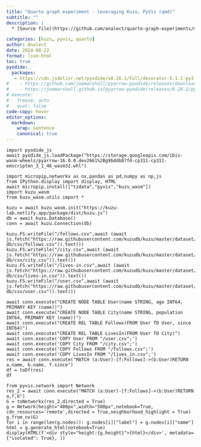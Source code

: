 ```yaml
---
title: "Quarto graph experiment - leveraging Kuzu, PyVis (qmd)"
subtitle: ""
description: |
  * [Source file](https://github.com/analect/quarto-graph-experiments/main/docs/demo/kuzu-use.qmd)

categories: [kuzu, pyvis, quarto]
author: Analect
date: 2024-08-22
format: live-html
toc: true
pyodide:
  packages:
   - https://cdn.jsdelivr.net/pyodide/v0.26.1/full/decorator-5.1.1-py3-none-any.whl
#    - https://github.com/joemarshall/pyarrow-pyodide/releases/download/0.26.2/pyarrow-17.0.0-cp312-cp312-pyodide_2024_0_wasm32.whl
#    - https://joemarshall.github.io/pyarrow-pyodide/releases/0.26.2/pyarrow-17.0.0-cp312-cp312-pyodide_2024_0_wasm32.whl
# execute:
#   freeze: auto
#   eval: false
code-copy: hover
editor_options:
  markdown:
    wrap: sentence
    canonical: true
---
```


```pyodide
import pyodide_js
await pyodide_js.loadPackage("https://storage.googleapis.com/ibis-wasm-wheels/pyarrow-16.0.0.dev2661%2Bg9bddb87fd-cp311-cp311-emscripten_3_1_46_wasm32.whl")

import micropip,networkx as nx,pandas as pd,numpy as np,js
from IPython.display import display, HTML
await micropip.install(["tzdata","pyvis","kuzu_wasm"])
import kuzu_wasm
from kuzu_wasm.utils import *

kuzu = await kuzu_wasm.init("https://kuzu-lab.netlify.app/package/dist/kuzu.js")
db = await kuzu.Database()
conn = await kuzu.Connection(db)

kuzu.FS.writeFile("/follows.csv",await (await js.fetch("https://raw.githubusercontent.com/kuzudb/kuzu/master/dataset/demo-db/csv/follows.csv")).text())
kuzu.FS.writeFile("/city.csv",await (await js.fetch("https://raw.githubusercontent.com/kuzudb/kuzu/master/dataset/demo-db/csv/city.csv")).text())
kuzu.FS.writeFile("/lives-in.csv",await (await js.fetch("https://raw.githubusercontent.com/kuzudb/kuzu/master/dataset/demo-db/csv/lives-in.csv")).text())
kuzu.FS.writeFile("/user.csv",await (await js.fetch("https://raw.githubusercontent.com/kuzudb/kuzu/master/dataset/demo-db/csv/user.csv")).text())

await conn.execute("CREATE NODE TABLE User(name STRING, age INT64, PRIMARY KEY (name))")
await conn.execute("CREATE NODE TABLE City(name STRING, population INT64, PRIMARY KEY (name))")
await conn.execute("CREATE REL TABLE Follows(FROM User TO User, since INT64)")
await conn.execute("CREATE REL TABLE LivesIn(FROM User TO City)")
await conn.execute('COPY User FROM "/user.csv";')
await conn.execute('COPY City FROM "/city.csv";')
await conn.execute('COPY Follows FROM "/follows.csv";')
await conn.execute('COPY LivesIn FROM "/lives_in.csv";')
res = await conn.execute("MATCH (a:User)-[f:Follows]->(b:User)RETURN a.name, b.name, f.since")
df = toDf(res)
df

from pyvis.network import Network
res_2 = await conn.execute("MATCH (a:User)-[f:Follows]->(b:User)RETURN a,f,b")
G = toNetworkx(res_2,directed = True)
g = Network(height="400px",width="500px",notebook=True, cdn_resources='remote',directed = True,neighborhood_highlight = True)
g.from_nx(G)
for i in range(len(g.nodes)): g.nodes[i]["label"] = g.nodes[i]["name"]
html = g.generate_html(notebook=True)
display(HTML(f'<div style="height:{g.height}">{html}</div>', metadata={"isolated": True}, ))
```

<!-- ```{pyodide}
import pyodide_js, pathlib, js
#await pyodide_js.loadPackage("https://storage.googleapis.com/ibis-wasm-wheels/pyarrow-16.0.0.dev2661%2Bg9bddb87fd-cp311-cp311-emscripten_3_1_46_wasm32.whl")
await pyodide_js.loadPackage("https://cdn.jsdelivr.net/gh/joemarshall/pyarrow-pyodide@releases/download/0.26.2/pyarrow-17.0.0-cp312-cp312-pyodide_2024_0_wasm32.whl")
%pip install 'pyarrow'
```


```pyodide
import micropip as mp
#await mp.install(["pandas", "https://cdn.jsdelivr.net/gh/joemarshall/pyarrow-pyodide@releases/download/0.26.2/pyarrow-17.0.0-cp312-cp312-pyodide_2024_0_wasm32.whl", "yfiles_jupyter_graphs"])
await mp.install(["pandas", "yfiles_jupyter_graphs"])

#import pyarrow as pa,
import pandas as pd
import kuzu_wasm
from kuzu_wasm.utils import *
kuzu = await kuzu_wasm.init()
db = await kuzu.Database("./data/kuzu-test")
conn = await kuzu.Connection(db)
```


```pyodide
kuzu = await kuzu_wasm.init()
db = await kuzu.Database("./data/kuzu-test")
conn = await kuzu.Connection(db)
``` -->